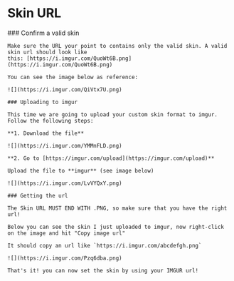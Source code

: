 
# Skin URL

<Steps>
    ### Confirm a valid skin

    Make sure the URL your point to contains only the valid skin. A valid skin url should look like
    this: [https://i.imgur.com/QuoWt6B.png](https://i.imgur.com/QuoWt6B.png)

    You can see the image below as reference:

    ![](https://i.imgur.com/QiVtx7U.png)

    ### Uploading to imgur

    This time we are going to upload your custom skin format to imgur. Follow the following steps:

    **1. Download the file**

    ![](https://i.imgur.com/YMMnFLD.png)

    **2. Go to [https://imgur.com/upload](https://imgur.com/upload)**

    Upload the file to **imgur** (see image below)

    ![](https://i.imgur.com/LvVYQxY.png)

    ### Getting the url

    The Skin URL MUST END WITH .PNG, so make sure that you have the right url!

    Below you can see the skin I just uploaded to imgur, now right-click on the image and hit "Copy image url"

    It should copy an url like `https://i.imgur.com/abcdefgh.png`

    ![](https://i.imgur.com/Pzq6dba.png)

    That's it! you can now set the skin by using your IMGUR url!
</Steps>
